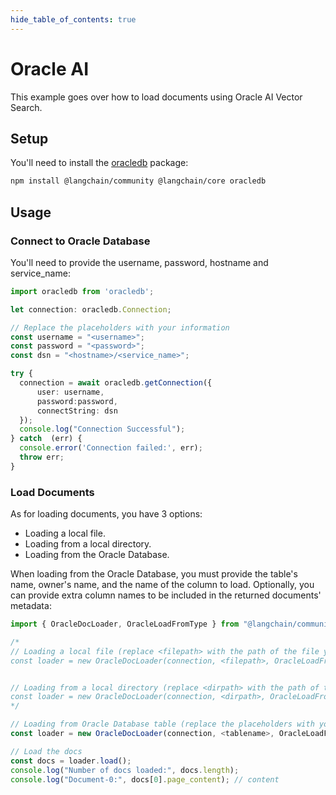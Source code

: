 ```yaml
---
hide_table_of_contents: true
---
```


# Oracle AI

This example goes over how to load documents using Oracle AI Vector Search.

## Setup

You'll need to install the [oracledb](https://www.npmjs.com/package/oracledb) package:

```bash npm2yarn
npm install @langchain/community @langchain/core oracledb
```

## Usage

### Connect to Oracle Database
You'll need to provide the username, password, hostname and service_name:

```typescript
import oracledb from 'oracledb';

let connection: oracledb.Connection;

// Replace the placeholders with your information
const username = "<username>";
const password = "<password>";
const dsn = "<hostname>/<service_name>";

try {
  connection = await oracledb.getConnection({
      user: username,
      password:password,
      connectString: dsn
  });
  console.log("Connection Successful");
} catch  (err) {
  console.error('Connection failed:', err);
  throw err;
}
```

### Load Documents
As for loading documents, you have 3 options:
- Loading a local file.
- Loading from a local directory.
- Loading from the Oracle Database.

When loading from the Oracle Database, you must provide the table's name, owner's name, and the name of the column to load. Optionally, you can provide extra column names to be included in the returned documents' metadata:

```typescript
import { OracleDocLoader, OracleLoadFromType } from "@langchain/community/document_loaders/web/oracleai";

/*
// Loading a local file (replace <filepath> with the path of the file you want to load.)
const loader = new OracleDocLoader(connection, <filepath>, OracleLoadFromType.FILE);


// Loading from a local directory (replace <dirpath> with the path of the directory you want to load from.)
const loader = new OracleDocLoader(connection, <dirpath>, OracleLoadFromType.DIR);
*/

// Loading from Oracle Database table (replace the placeholders with your information, optionally add a [metadata_cols] parameter to include columns as metadata.)
const loader = new OracleDocLoader(connection, <tablename>, OracleLoadFromType.TABLE, <owner_name>, <colname>);

// Load the docs
const docs = loader.load();
console.log("Number of docs loaded:", docs.length);
console.log("Document-0:", docs[0].page_content); // content
```

